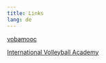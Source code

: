 ```yaml
---
title: Links
lang: de
---
```


[vobamooc](http://www.vobamooc.de/de)

[International Volleyball Academy](https://www.youtube.com/@InternationalVolleyballAcademy)